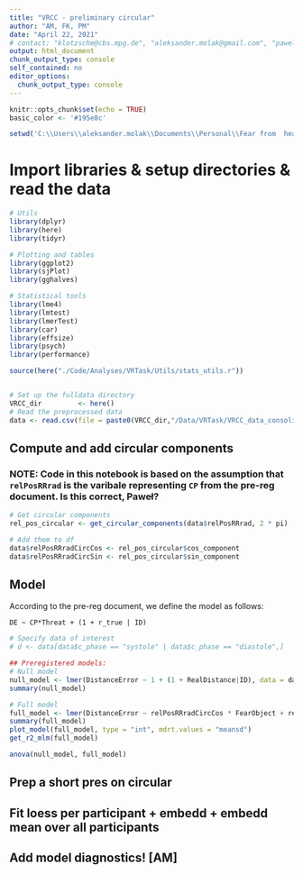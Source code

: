 ```yaml
---
title: "VRCC - preliminary circular"
author: "AM, FK, PM"
date: "April 22, 2021"
# contact: "klotzsche@cbs.mpg.de", "aleksander.molak@gmail.com", "pawel.motyka@psych.uw.edu.pl"
output: html_document
chunk_output_type: console
self_contained: no
editor_options: 
  chunk_output_type: console
---
```


```r
knitr::opts_chunk$set(echo = TRUE)
basic_color <- '#195e8c'
```

```r
setwd('C:\\Users\\aleksander.molak\\Documents\\Personal\\Fear from  heart - Central Kollegs\\centralkollegs18')
```

# Import libraries & setup directories & read the data

```r

# Utils
library(dplyr) 
library(here)
library(tidyr)

# Plotting and tables
library(ggplot2)
library(sjPlot)
library(gghalves)

# Statistical tools
library(lme4)
library(lmtest)
library(lmerTest)
library(car)
library(effsize)
library(psych)
library(performance)

source(here("./Code/Analyses/VRTask/Utils/stats_utils.r"))


# Set up the fulldata directory
VRCC_dir         <- here()
# Read the preprocessed data
data <- read.csv(file = paste0(VRCC_dir,"/Data/VRTask/VRCC_data_consolidated"))


```


## Compute and add circular components

### NOTE: Code in this notebook is based on the assumption that `relPosRRrad` is the varibale representing `CP` from the pre-reg document. Is this correct, Paweł?

```r
# Get circular components
rel_pos_circular <- get_circular_components(data$relPosRRrad, 2 * pi)

# Add them to df
data$relPosRRradCircCos <- rel_pos_circular$cos_component
data$relPosRRradCircSin <- rel_pos_circular$sin_component
```

## Model

According to the pre-reg document, we define the model as follows:

`DE ~ CP*Threat + (1 + r_true | ID)`

```r
# Specify data of interest
# d <- data[data$c_phase == "systole" | data$c_phase == "diastole",]

## Preregistered models:
# Null model
null_model <- lmer(DistanceError ~ 1 + (1 + RealDistance|ID), data = data)
summary(null_model)

# Full model
full_model <- lmer(DistanceError ~ relPosRRradCircCos * FearObject + relPosRRradCircSin * FearObject + (1 + RealDistance|ID), data = data)
summary(full_model)
plot_model(full_model, type = "int", mdrt.values = "meansd")
get_r2_mlm(full_model)

```

```r
anova(null_model, full_model)
```

## Prep a short pres on circular
## Fit loess per participant + embedd + embedd mean over all participants
## Add model diagnostics! [AM]
